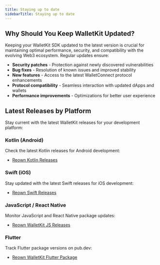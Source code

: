 ```yaml
---
title: Staying up to date
sidebarTitle: Staying up to date
---
```


## Why Should You Keep WalletKit Updated?

Keeping your WalletKit SDK updated to the latest version is crucial for maintaining optimal performance, security, and compatibility with the evolving Web3 ecosystem. Regular updates ensure:

- **Security patches** - Protection against newly discovered vulnerabilities
- **Bug fixes** - Resolution of known issues and improved stability  
- **New features** - Access to the latest WalletConnect protocol enhancements
- **Protocol compatibility** - Seamless interaction with updated dApps and wallets
- **Performance improvements** - Optimizations for better user experience

## Latest Releases by Platform

Stay current with the latest WalletKit releases for your development platform:

### Kotlin (Android)
Check the latest Kotlin releases for Android development:
- [Reown Kotlin Releases](https://github.com/reown-com/reown-kotlin/releases)

### Swift (iOS)
Stay updated with the latest Swift releases for iOS development:
- [Reown Swift Releases](https://github.com/reown-com/reown-swift/releases)

### JavaScript / React Native
Monitor JavaScript and React Native package updates:
- [Reown WalletKit JS Releases](https://github.com/reown-com/reown-walletkit-js/releases)

### Flutter
Track Flutter package versions on pub.dev:
- [Reown WalletKit Flutter Package](https://pub.dev/packages/reown_walletkit)
